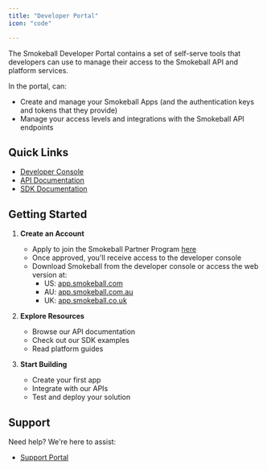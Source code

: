 ```yaml
---
title: "Developer Portal"
icon: "code"

---
```


The Smokeball Developer Portal contains a set of self-serve tools that developers can use to manage their access to the Smokeball API and platform services.

In the portal, can:
- Create and manage your Smokeball Apps (and the authentication keys and tokens that they provide)
- Manage your access levels and integrations with the Smokeball API endpoints

## Quick Links

- [Developer Console](https://console.smokeball.com)
- [API Documentation](/docs/api-docs/1e13a13124aee-introduction)
- [SDK Documentation](/docs/sdk-docs/675c9816cdaf6-getting-started)

## Getting Started

1. **Create an Account**
   - Apply to join the Smokeball Partner Program [here](https://marketplace.smokeball.com/application_forms/join-the-smokeball-partner-program/partner_applications/new)
   - Once approved, you'll receive access to the developer console
   - Download Smokeball from the developer console or access the web version at:
     - US: [app.smokeball.com](https://app.smokeball.com)
     - AU: [app.smokeball.com.au](https://app.smokeball.com.au)
     - UK: [app.smokeball.co.uk](https://app.smokeball.co.uk)

2. **Explore Resources**
   - Browse our API documentation
   - Check out our SDK examples
   - Read platform guides

3. **Start Building**
   - Create your first app
   - Integrate with our APIs
   - Test and deploy your solution

## Support

Need help? We're here to assist:
- [Support Portal](https://support.smokeball.com)
